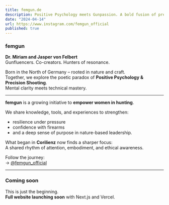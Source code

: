 ```yaml
---
title: femgun.de
description: Positive Psychology meets Gunpassion. A bold fusion of presence, precision, and partnership.
date: "2024-04-14"
url: https://www.instagram.com/femgun_official
published: true 
---
```


### femgun

**Dr. Miriam and Jasper von Felbert**  
Gunfluencers. Co-creators. Hunters of resonance.

Born in the North of Germany – rooted in nature and craft.  
Together, we explore the poetic paradox of **Positive Psychology & Precision Shooting**.  
Mental clarity meets technical mastery.

---

**femgun** is a growing initiative to **empower women in hunting**.

We share knowledge, tools, and experiences to strengthen:
- resilience under pressure  
- confidence with firearms  
- and a deep sense of purpose in nature-based leadership.

What began in **Corilienz** now finds a sharper focus:  
A shared rhythm of attention, embodiment, and ethical awareness.

Follow the journey:  
→ [@femgun_official](https://www.instagram.com/femgun_official)

---

### Coming soon

This is just the beginning.  
**Full website launching soon** with Next.js and Vercel.
